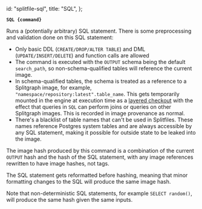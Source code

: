   id: "splitfile-sql",
  title: "SQL",
};

**`SQL {command}`**

Runs a (potentially arbitrary) SQL statement. There is some preprocessing and validation done
on this SQL statement:

- Only basic DDL (`CREATE/DROP/ALTER TABLE`) and DML (`UPDATE/INSERT/DELETE`) and function
  calls are allowed
- The command is executed with the `OUTPUT` schema being the default `search_path`, so
  non-schema-qualified tables will reference the current image.
- In schema-qualified tables, the schema is treated as a reference to a Splitgraph image,
  for example, `"namespace/repository:latest".table_name`. This gets temporarily mounted
  in the engine at execution time as a [layered checkout](../large-datasets/layered-querying)
  with the effect that queries in `SQL` can perform joins or queries on other Splitgraph images.
  This is recorded in image provenance as normal.
- There's a blacklist of table names that can't be used in Splitfiles. These names reference
  Postgres system tables and are always accessible by any SQL statement, making it possible
  for outside state to be leaked into the image.

The image hash produced by this command is a combination of the current
`OUTPUT` hash and the hash of the SQL statement, with any image references rewritten to have
image hashes, not tags.

The SQL statement gets reformatted before hashing, meaning that minor formatting changes to the
SQL will produce the same image hash.

Note that non-deterministic SQL statements, for example `SELECT random()`, will produce the same
hash given the same inputs.
